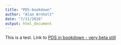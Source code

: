 ```yaml
---
title: "PDS-bookdown"
author: "Alan Arnholt"
date: "7/11/2016"
output: html_document
---
```


This is a test. Link to [PDS in bookdown - very beta still](./BookDownTry/book/chapter.html)
